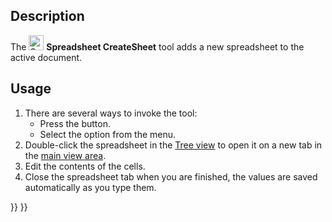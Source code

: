 <languages/>

{{Docnav
|
|[[Spreadsheet_Import|Import]]
|[[Spreadsheet_Workbench|Spreadsheet]]
|IconL=
|IconR=Spreadsheet_Import.svg
|IconC=Workbench_Spreadsheet.svg
}}

{{GuiCommand
|Name=Spreadsheet CreateSheet
|MenuLocation=Spreadsheet → Create spreadsheet
|Workbenches=[[Spreadsheet_Workbench|Spreadsheet]]
|Version=0.17
}}

==Description==

The [[File:Spreadsheet_CreateSheet.svg|24px]] '''Spreadsheet CreateSheet''' tool adds a new spreadsheet to the active document.

==Usage==

# There are several ways to invoke the tool:
#* Press the {{Button|[[File:Spreadsheet_CreateSheet.svg|16px]] [[Spreadsheet_CreateSheet|Create spreadsheet]]}} button.
#* Select the {{MenuCommand|Spreadsheet → [[File:Spreadsheet_CreateSheet.svg|16px]] Create spreadsheet}} option from the menu.
# Double-click the spreadsheet in the [[Tree_view|Tree view]] to open it on a new tab in the [[main_view_area|main view area]].
# Edit the contents of the cells.
# Close the spreadsheet tab when you are finished, the values are saved automatically as you type them.


{{Docnav
|
|[[Spreadsheet_Import|Import]]
|[[Spreadsheet_Workbench|Spreadsheet]]
|IconL=
|IconR=Spreadsheet_Import.svg
|IconC=Workbench_Spreadsheet.svg
}}

{{Spreadsheet_Tools_navi{{#translation:}}}}
{{Userdocnavi{{#translation:}}}}